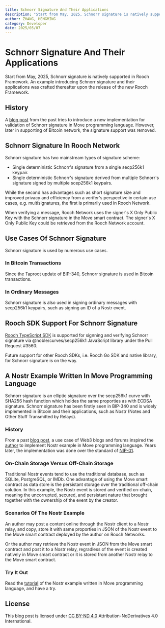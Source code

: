 ```yaml
---
title: Schnorr Signature And Their Applications
description: "Start from May, 2025, Schnorr signature is natively supported in Rooch Framework. An example introducing Schnorr signature and their applications was crafted thereafter upon the release of the new Rooch Framework."
author: ZHANG, HENGMING
category: Developer
date: 2025/05/07
---
```



<PostHeader />

# Schnorr Signature And Their Applications

Start from May, 2025, Schnorr signature is natively supported in Rooch Framework. An example introducing Schnorr signature and their applications was crafted thereafter upon the release of the new Rooch Framework.

## History

A [blog post](./release-231018.en-US.mdx) from the past tries to introduce a new implementation for validation of Schnorr signature in Move programming language. However, later in supporting of Bitcoin network, the signature support was removed.

## Schnorr Signature In Rooch Network

Schnorr signature has two mainstream types of signature scheme:

- Single deterministic Schnorr's signature from a single secp256k1 keypair.
- Single deterministic Schnorr's signature derived from multiple Schnorr's signature signed by multiple scep256k1 keypairs.

While the second has advantages such as short signature size and improved privacy and efficiency from a verifer's perspective in certain use cases, e.g. multisignatures, the first is primarily used in Rooch Network.

When verifying a message, Rooch Network uses the signer's X Only Public Key with the Schnorr signature in the Move smart contract. The signer's X Only Public Key could be retrieved from the Rooch Network account.

## Use Cases Of Schnorr Signature

Schnorr signature is used by numerous use cases.

### In Bitcoin Transactions

Since the Taproot update of [BIP-340](https://github.com/bitcoin/bips/blob/master/bip-0340.mediawiki), Schnorr signature is used in Bitcoin transactions.

### In Ordinary Messages

Schnorr signature is also used in signing ordinary messages with secp256k1 keypairs, such as signing an ID of a Nostr event.

## Rooch SDK Support For Schnorr Signature

[Rooch TypeScript SDK](../../../../sdk/typescript/rooch-sdk) is supported for signning and verifying Schnorr signature via @noble/curves/secp256k1 JavaScript library under the Pull Request #3560.

Future support for other Rooch SDKs, i.e. Rooch Go SDK and native library, for Schnorr signature is on the way.

## A Nostr Example Written In Move Programming Language

Schnorr signature is an elliptic signature over the secp256k1 curve with SHA256 hash function which holdes the same proporties as with ECDSA signature. Schnorr signature has been firstly seen in BIP-340 and is widely implemented in Bitcoin and their applications, such as Nostr (Notes and Other Stuff Transmitted by Relays).

### History

From a past [blog post](./release-230717.en-US.mdx), a use case of Web3 blogs and forums inspired the [author](https://github.com/ghpZ54K8ZRwU62zGVSePPs97yAv9swuAY0mVDR4) to implement Nostr example in Move programming language. Years later, the implementation was done over the standard of [NIP-01](https://github.com/nostr-protocol/nips/blob/master/01.md).

### On-Chain Storage Versus Off-Chain Storage

Traditional Nostr events tend to use the traditional database, such as SQLite, PostgreSQL, or IMDb. One advantage of using the Move smart contract as data store is the persistant storage over the traditional off-chain solution. In this example, the Nostr event is stored and verified on-chain, meaning the uncorrupted, secured, and persistant nature that brought together with the ownership of the event by the creator.

### Scenarios Of The Nostr Example

An author may post a content online through the Nostr client to a Nostr relay, and copy, store it with same proporties in JSON of the Nostr event to the Move smart contract deployed by the author on Rooch Networks.

Or the author may retrieve the Nostr event in JSON from the Move smart contract and post it to a Nostr relay, regradless of the event is created natively in Move smart contract or it is stored from another Nostr relay to the Move smart contract.

### Try It Out

Read the [tutorial](../../../../examples/nostr/README.md) of the Nostr example written in Move programming language, and have a try.

## License

This blog post is licnsed under [CC BY-ND 4.0](https://creativecommons.org/licenses/by-nd/4.0/legalcode.txt) Attribution-NoDerivatives 4.0 International.
